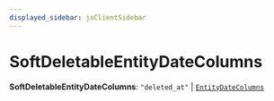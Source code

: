 ```yaml
---
displayed_sidebar: jsClientSidebar
---
```



# SoftDeletableEntityDateColumns

 **SoftDeletableEntityDateColumns**: ``"deleted_at"`` \| [`EntityDateColumns`](internal.internal-1.DAL.EntityDateColumns.mdx)
